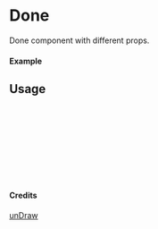
<Meta of={Done} title="unDraw/Done" />

# Done

Done component with different props.

#### Example

<Canvas of={Done.Primary} />

## Usage

```ts
import { Done } from "yadl-ui";

const Example = () => {
  return (
      <Done />
  );
};

export default Example;
```

#### Credits
[unDraw](https://undraw.co/illustrations)
